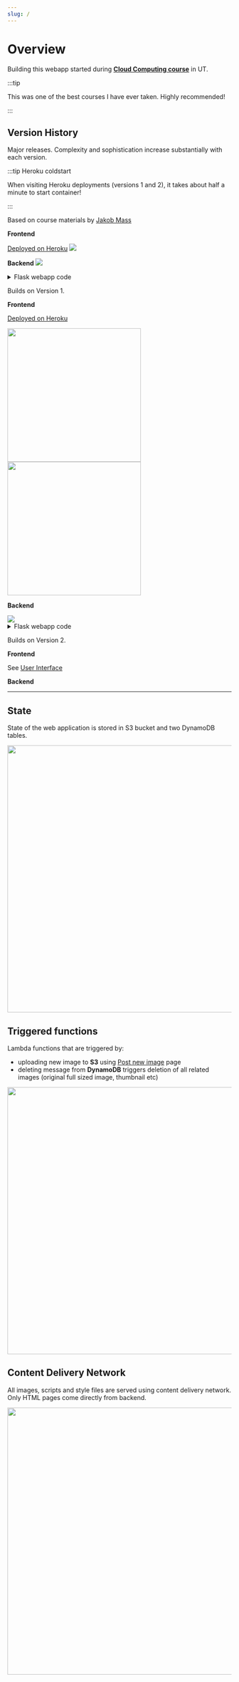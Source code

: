 ```yaml
---
slug: /
---
```



# Overview

Building this webapp started during
**[Cloud Computing course](https://courses.cs.ut.ee/2022/cloud/spring/Main/Practice2)** in UT.

:::tip

This was one of the best courses I have ever taken. Highly recommended!

:::

## Version History

Major releases. Complexity and sophistication increase substantially with each version.

:::tip Heroku coldstart

When visiting Heroku deployments (versions 1 and 2), it takes about half a minute to start container!

:::

<Tabs>
<TabItem value="v1" label="Version 1" default>

Based on course materials by [Jakob Mass](https://bitbucket.org/jaks6/cloud-computing-2022-lab-1/src/master/)

**Frontend**

[Deployed on Heroku](https://karlaru-v1.herokuapp.com/)
<img src="/img/heroku-v1.png"/>

**Backend**
<img src="/img/heroku-v1.svg"/>

<details>
<summary>Flask webapp code</summary>

```python title="app.py"
import json
from datetime import datetime

from flask import Flask, render_template, request

app = Flask(__name__)


def read_messages_from_file():
    """ Read all messages from a JSON file"""
    with open('data.json') as messages_file:
        return json.load(messages_file)


def append_message_to_file(content):
    """ Read the contents of JSON file, add this message to it's contents, then write it back to disk. """
    data = read_messages_from_file()
    new_message = {
        'content': content,
        'timestamp': datetime.now().isoformat(" ", "seconds")
    }
    data['messages'].append(new_message)
    with open('data.json', mode='w') as messages_file:
        json.dump(data, messages_file)


# The Flask route, defining the main behaviour of the webserver:
@app.route("/")
def home():
    new_message = request.args.get('msg')
    if new_message:
        append_message_to_file(new_message)

    data = read_messages_from_file()

    # Return a Jinja HTML template, passing the messages as an argument to the template:
    return render_template('home.html', messages=data['messages'])

```
```html title="home.html"

<!doctype html>
<!-- This is a Jinja based template. To read more about Jinja, check
 https://jinja.palletsprojects.com/en/3.0.x/  -->
<title>Message board</title>
<body>
    <h4>There are {{ messages|length }} messages on the board.</h4>

    <h4> Here are the last 10:</h4>
    <ul>
        {% for m in messages[-9:]|reverse %}
            <li>
                "{{m.content}}" <small>Posted on {{m.timestamp}}</small>
            </li>
        {% endfor %}
    </ul>
    <h4> Enter a new message</h4>
    <form action="/">
        <label >Your message:</label><br>
        <input type="text" name="msg"><br>
        <input type="submit" value="Submit">
    </form>
</body>

```

```json title="data.json"

{
  "messages": [
    {
      "content": "Keys are lost",
      "timestamp": "2022-02-22 15:37:27"
    }
  ]
}

```

</details>
</TabItem>
<TabItem value="v2" label="Version 2">

Builds on Version 1.

**Frontend**

[Deployed on Heroku](https://karlaru-v2.herokuapp.com/)

<img src="/img/heroku-v2-login.png" width="300"/>

<img src="/img/heroku-v2-home.png" width="300"/>

**Backend**

<img src="/img/heroku-v2.svg"/>

<details>
<summary>Flask webapp code</summary>

```python title="app.py"

from flask import Flask, render_template, request, redirect, flash
from flask_sqlalchemy import SQLAlchemy
import datetime
import os
from flask_login import login_user, logout_user, login_required, LoginManager, UserMixin

app = Flask(__name__)
app.config['SQLALCHEMY_DATABASE_URI'] = os.environ['DATABASE_URL']
app.config['SQLALCHEMY_TRACK_MODIFICATIONS'] = False
db = SQLAlchemy(app)

# Flask login from https://flask-login.readthedocs.io/en/latest/
login_manager = LoginManager()
login_manager.login_view = "/login"
login_manager.init_app(app)
login_manager.login_message = "Login is required for accessing messages"
app.secret_key = b'ddfgwr345yhfgj76545'


@login_manager.user_loader
def load_user(dummy_value):
    return User()


# Test hard-coded user
class User(UserMixin):
    def __init__(self):
        self.name = "mr Heroku"
        self.username = "heroku"
        self.password = "login"
        self.id = 1


class Messageboard(db.Model):
    __tablename__ = 'messages'
    id = db.Column(db.Integer, primary_key=True)
    message_text = db.Column(db.Text())
    timestamp = db.Column(db.DateTime)
    name = db.Column(db.Text())

    def __init__(self, name, message_text, timestamp):
        self.message_text = message_text
        self.timestamp = timestamp
        self.name = name


db.create_all()
db.session.commit()


@app.route("/", methods=['GET', 'POST'])
@login_required
def home():
    if request.method == 'POST':
        new_message = request.form['msg']
        new_name = request.form['name']
        if new_message:
            timestamp = datetime.datetime.now()
            data = Messageboard(new_name, new_message, timestamp)
            db.session.add(data)
            db.session.commit()
    messages = Messageboard.query.order_by(Messageboard.timestamp.desc()).limit(10).all()
    return render_template('home.html', messages=messages)


@app.route("/login", methods=['GET', 'POST'])
def login():
    if request.method == 'GET':
        return render_template('login.html')
    else:
        username = request.form['username']
        password = request.form['password']
        user = load_user("dummy_value")
        if username == user.username and password == user.password:
            login_user(user)
            return redirect("/")
        flash('Invalid login')
        return render_template('login.html')


@app.route("/logout", methods=['GET', 'POST'])
@login_required
def logout():
    logout_user()
    return redirect("/login")

```
```html title="home.html"
<!doctype html>
<!-- This is a Jinja based template. To read more about Jinja, check
 https://jinja.palletsprojects.com/en/3.0.x/  -->
<head>
    <link href="https://cdn.jsdelivr.net/npm/bootstrap@5.1.3/dist/css/bootstrap.min.css" rel="stylesheet" integrity="sha384-1BmE4kWBq78iYhFldvKuhfTAU6auU8tT94WrHftjDbrCEXSU1oBoqyl2QvZ6jIW3" crossorigin="anonymous">
    <title>Message board</title>
</head>
<body>
    <div class="container-sm">
        <h3>Welcome to Karl's Heroku app!</h3>
        {% if current_user.is_authenticated %}
        <h5 class="text-success">Hi, {{ current_user.name }}! </h5>
        {% endif %}
        <h5></h5>
        <h5><a href="/logout" class="link-danger">Logout</a></h5>
            <form action="/" class="card p-3 bg-light" method="post">
                <h4 class="text-success"> Enter a new message</h4>
                <div class="mb-3">
                  <label class="form-label">Your name</label>
                  <input type="text" class="form-control" name="name" value="{{current_user.name}}">
                </div>
                <div class="mb-3">
                  <label class="form-label">Your message</label>
                  <textarea class="form-control" name="msg" rows="5"></textarea>
                </div>
                <div class="mb-3">
                  <input type="submit" class="btn btn-success" value="Submit">
                </div>
            </form>
        <br><br>
        <h3 class="text-success">Showing up to 10 latest messages</h3>
        <table class="table table-striped">
          <thead>
            <tr>
              <th scope="col" style="width: 20%">Date and time</th>
              <th scope="col" style="width: 15%">Name</th>
              <th scope="col">Message</th>
            </tr>
          </thead>
          <tbody>
            {% for m in messages  %}
            <tr>
              <td>{{m.timestamp}}</td>
              <td>{{m.name}}</td>
              <td>{{m.message_text}}</td>
            </tr>
            {% endfor %}
          </tbody>
        </table>
        </div>
</body>

```
```html title="login.html"
<!DOCTYPE html>
<html lang="en">
<head>
    <meta charset="UTF-8">
    <link href="https://cdn.jsdelivr.net/npm/bootstrap@5.1.3/dist/css/bootstrap.min.css" rel="stylesheet" integrity="sha384-1BmE4kWBq78iYhFldvKuhfTAU6auU8tT94WrHftjDbrCEXSU1oBoqyl2QvZ6jIW3" crossorigin="anonymous">
    <title>Login Page</title>
</head>
<body>
<div class="container-sm">
        <h3>Welcome to Karl's Heroku app!</h3>
        <h5></h5>
            {% for msg in get_flashed_messages() %}
            <h3 class="text-danger">{{ msg }}</h3>
            {% endfor %}
            <form action="/login" class="card p-3 bg-light" method="post">
                <h4 class="text-success">Enter login details</h4>
                <div class="mb-3">
                  <label class="form-label">Username</label>
                  <input type="text" class="form-control" name="username" placeholder="heroku">
                  <small class="form-text text-muted">Placeholder is a hint!</small>
                </div>
                <div class="mb-3">
                  <label class="form-label">Password</label>
                  <input type="password" class="form-control" name="password" placeholder="login">
                  <small class="form-text text-muted">Placeholder is a hint!</small>
                </div>
                <div class="mb-3">
                  <input type="submit" class="btn btn-success" value="Login">
                </div>
            </form>
</div>
</body>
</html>
```
</details>

</TabItem>
<TabItem value="v3" label="Version 3">

Builds on Version 2.

**Frontend**

See [User Interface](category/user-interface)

**Backend**


</TabItem>
</Tabs>

***

## State

State of the web application is stored in S3 bucket and two DynamoDB tables.

<img src="/img/State.svg" width="600"/>

## Triggered functions

Lambda functions that are triggered by:
- uploading new image to **S3** using [Post new image](https://karlaru.com/post) page
- deleting message from **DynamoDB** triggers deletion of all related images (original full sized image, thumbnail etc)

<img src="/img/Triggered.svg" width="600"/>

## Content Delivery Network

All images, scripts and style files are served using content delivery network.
Only HTML pages come directly from backend.

<img src="/img/CDN.svg" width="600"/>
